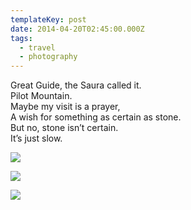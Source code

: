 ```yaml
---
templateKey: post
date: 2014-04-20T02:45:00.000Z
tags:
  - travel
  - photography
---
```

Great Guide, the Saura called it.<br/>
Pilot Mountain.<br/>
Maybe my visit is a prayer,<br/>
A wish for something as certain as stone.<br/>
But no, stone isn’t certain.<br/>
It’s just slow.

![](../../assets/photos/20140420-IMG_3874.jpg)

![](../../assets/photos/20140420-IMG_3873.jpg)

![](../../assets/photos/20140420-IMG_3892.jpg)
